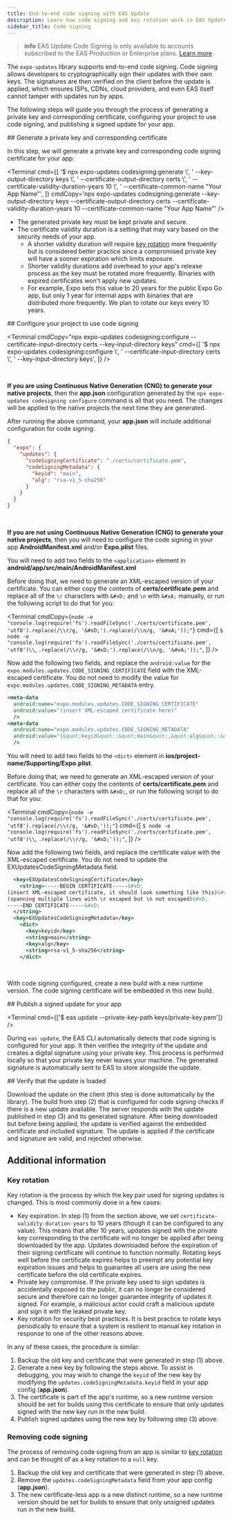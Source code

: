 ```yaml
---
title: End-to-end code signing with EAS Update
description: Learn how code signing and key rotation work in EAS Update.
sidebar_title: Code signing
---
```



> **info** EAS Update Code Signing is only available to accounts subscribed to the EAS Production or Enterprise plans. [Learn more](https://expo.dev/pricing).

The `expo-updates` library supports end-to-end code signing. Code signing allows developers to cryptographically sign their updates with their own keys. The signatures are then verified on the client before the update is applied, which ensures ISPs, CDNs, cloud providers, and even EAS itself cannot tamper with updates run by apps.

The following steps will guide you through the process of generating a private key and corresponding certificate, configuring your project to use code signing, and publishing a signed update for your app.

<Step label="1">
## Generate a private key and corresponding certificate

In this step, we will generate a private key and corresponding code signing certificate for your app:

<Terminal
  cmd={[
    '$ npx expo-updates codesigning:generate \\',
    '  --key-output-directory keys \\',
    '  --certificate-output-directory certs \\',
    '  --certificate-validity-duration-years 10 \\',
    '  --certificate-common-name "Your App Name"',
  ]}
  cmdCopy='npx expo-updates codesigning:generate --key-output-directory keys --certificate-output-directory certs --certificate-validity-duration-years 10 --certificate-common-name "Your App Name"'
/>

- The generated private key must be kept private and secure.
- The certificate validity duration is a setting that may vary based on the security needs of your app.
  - A shorter validity duration will require [key rotation](#key-rotation) more frequently but is considered better practice since a compromised private key will have a sooner expiration which limits exposure.
  - Shorter validity durations add overhead to your app's release process as the key must be rotated more frequently. Binaries with expired certificates won't apply new updates.
  - For example, Expo sets this value to 20 years for the public Expo Go app, but only 1 year for internal apps with binaries that are distributed more frequently. We plan to rotate our keys every 10 years.

</Step>

<Step label="2">
## Configure your project to use code signing

<Terminal
  cmdCopy="npx expo-updates codesigning:configure --certificate-input-directory certs --key-input-directory keys"
  cmd={[
    '$ npx expo-updates codesigning:configure \\',
    '  --certificate-input-directory certs \\',
    '  --key-input-directory keys',
  ]}
/>

<br />

**If you are using Continuous Native Generation (CNG) to generate your native projects**, then the **app.json** configuration generated by the `npx expo-updates codesigning configure` command is all that you need. The changes will be applied to the native projects the next time they are generated.

<Collapsible summary="Configure code signing in app.json">

After running the above command, your **app.json** will include additional configuration for code signing:

```json app.json
{
  "expo": {
    "updates": {
      "codeSigningCertificate": "./certs/certificate.pem",
      "codeSigningMetadata": {
        "keyid": "main",
        "alg": "rsa-v1_5-sha256"
      }
    }
  }
}
```

</Collapsible>

<br />

**If you are not using Continuous Native Generation (CNG) to generate your native projects**, then you will need to configure the code signing in your app **AndroidManifest.xml** and/or **Expo.plist** files.

<Collapsible summary="Configure code signing in an Android native project">

You will need to add two fields to the `<application>` element in **android/app/src/main/AndroidManifest.xml**

Before doing that, we need to generate an XML-escaped version of your certificate. You can either copy the contents of **certs/certificate.pem** and replace all of the `\r` characters with `&#xD;` and `\n` with `&#xA;` manually, or run the following script to do that for you:

<Terminal
  cmdCopy={`node -e "console.log(require('fs').readFileSync('./certs/certificate.pem', 'utf8').replace(/\\r/g, '&#xD;').replace(/\\n/g, '&#xA;'));"`}
  cmd={[
    `$ node -e "console.log(require('fs').readFileSync('./certs/certificate.pem', 'utf8')\\`,
    `.replace(/\\r/g, '&#xD;').replace(/\\n/g, '&#xA;'));"`,
  ]}
/>

Now add the following two fields, and replace the `android:value` for the `expo.modules.updates.CODE_SIGNING_CERTIFICATE` field with the XML-escaped certificate. You do not need to modify the value for `expo.modules.updates.CODE_SIGNING_METADATA` entry.

```xml android/app/src/main/AndroidManifest.xml
<meta-data
  android:name="expo.modules.updates.CODE_SIGNING_CERTIFICATE"
  android:value="(insert XML-escaped certificate here)"
  />
<meta-data
  android:name="expo.modules.updates.CODE_SIGNING_METADATA"
  android:value="{&quot;keyid&quot;:&quot;main&quot;,&quot;alg&quot;:&quot;rsa-v1_5-sha256&quot;}"
  />
```

</Collapsible>

<Collapsible summary="Configure code signing in an iOS native project">

You will need to add two fields to the `<dict>` element in **ios/project-name/Supporting/Expo.plist**.

Before doing that, we need to generate an XML-escaped version of your certificate. You can either copy the contents of **certs/certificate.pem** and replace all of the `\r` characters with `&#xD;`, or run the following script to do that for you:

<Terminal
  cmdCopy={`node -e "console.log(require('fs').readFileSync('./certs/certificate.pem', 'utf8').replace(/\\r/g, '&#xD;'));"`}
  cmd={[
    `$ node -e "console.log(require('fs').readFileSync('./certs/certificate.pem', 'utf8')\\`,
    `.replace(/\\r/g, '&#xD;'));"`,
  ]}
/>

Now add the following two fields, and replace the certificate value with the XML-escaped certificate. You do not need to update the EXUpdatesCodeSigningMetadata field.

```xml ios/project-name/Supporting/Expo.plist
  <key>EXUpdatesCodeSigningCertificate</key>
    <string>-----BEGIN CERTIFICATE-----&#xD;
(insert XML-escaped certificate, it should look something like this)&#xD;
(spanning multiple lines with \r escaped but \n not escaped)&#xD;
-----END CERTIFICATE-----&#xD;
  </string>
  <key>EXUpdatesCodeSigningMetadata</key>
    <dict>
      <key>keyid</key>
      <string>main</string>
      <key>alg</key>
      <string>rsa-v1_5-sha256</string>
    </dict>
```

</Collapsible>

<br />

With code signing configured, create a new build with a new runtime version. The code signing certificate will be embedded in this new build.

</Step>

<Step label="3">
## Publish a signed update for your app

<Terminal cmd={['$ eas update --private-key-path keys/private-key.pem']} />

During `eas update`, the EAS CLI automatically detects that code signing is configured for your app. It then verifies the integrity of the update and creates a digital signature using your private key. This process is performed locally so that your private key never leaves your machine. The generated signature is automatically sent to EAS to store alongside the update.

</Step>

<Step label="4">
## Verify that the update is loaded

Download the update on the client (this step is done automatically by the library). The build from
step (2) that is configured for code signing checks if there is a new update available. The server
responds with the update published in step (3) and its generated signature. After being downloaded
but before being applied, the update is verified against the embedded certificate and included
signature. The update is applied if the certificate and signature are valid, and rejected
otherwise.

</Step>

## Additional information

### Key rotation

Key rotation is the process by which the key pair used for signing updates is changed. This is most commonly done in a few cases:

- Key expiration. In step (1) from the section above, we set `certificate-validity-duration-years` to 10 years (though it can be configured to any value). This means that after 10 years, updates signed with the private key corresponding to the certificate will no longer be applied after being downloaded by the app. Updates downloaded before the expiration of their signing certificate will continue to function normally. Rotating keys well before the certificate expires helps to preempt any potential key expiration issues and helps to guarantee all users are using the new certificate before the old certificate expires.
- Private key compromise. If the private key used to sign updates is accidentally exposed to the public, it can no longer be considered secure and therefore can no longer guarantee integrity of updates it signed. For example, a malicious actor could craft a malicious update and sign it with the leaked private key.
- Key rotation for security best practices. It is best practice to rotate keys periodically to ensure that a system is resilient to manual key rotation in response to one of the other reasons above.

In any of these cases, the procedure is similar:

1. Backup the old key and certificate that were generated in step (1) above.
2. Generate a new key by following the steps above. To assist in debugging, you may wish to change the `keyid` of the new key by modifying the `updates.codeSigningMetadata.keyid` field in your app config (**app.json**).
3. The certificate is part of the app's runtime, so a new runtime version should be set for builds using this certificate to ensure that only updates signed with the new key run in the new build.
4. Publish signed updates using the new key by following step (3) above.

### Removing code signing

The process of removing code signing from an app is similar to [key rotation](#key-rotation) and can be thought of as a key rotation to a `null` key.

1. Backup the old key and certificate that were generated in step (1) above.
2. Remove the `updates.codeSigningMetadata` field from your app config (**app.json**).
3. The new certificate-less app is a new distinct runtime, so a new runtime version should be set for builds to ensure that only unsigned updates run in the new build.
